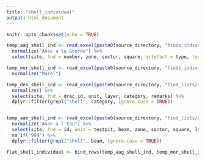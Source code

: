 ```yaml
---
title: "shell_individual"
output: html_document
---
```


```r
knitr::opts_chunk$set(echo = TRUE)
```


```r
temp_aag_shell_ind <- read_excel(paste0(source_directory, "finds_individual/shell/aag_shell.xlsx")) %>%
  normalize("Anse a la Gourde") %>%
  select(site, fnd = number, zone, sector, square, artefact = type, type = shell, remarks)

temp_mor_shell_ind <- read_excel(paste0(source_directory, "finds_individual/shell/mor_shell.xlsx")) %>%
  normalize("Morel")

temp_des_shell_ind <- read_excel(paste0(source_directory, "find_lists/des_find_list.xls")) %>%
  normalize() %>%
  select(site, fnd = drac_id, unit, layer, category, remarks) %>%
  dplyr::filter(grepl("shell", category, ignore.case = TRUE))


temp_aae_shell_ind <- read_excel(paste0(source_directory, "find_lists/aae_beams.xlsx")) %>%
  normalize("Anse a l'Eau") %>%
  select(site, fnd = id, unit = testpit, beam, zone, sector, square, layer, depth, remarks) %>%
  na_if("999") %>%
  dplyr::filter(grepl("shell", beam, ignore.case = TRUE))

```

```r
flat_shell_individual <- bind_rows(temp_aag_shell_ind, temp_mor_shell_ind, temp_aae_shell_ind)
```

